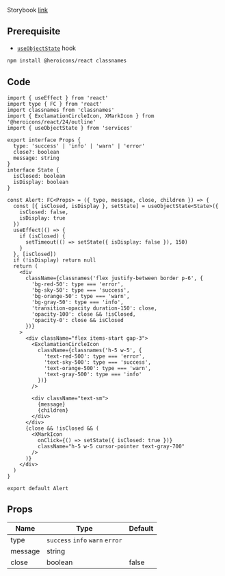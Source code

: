 
Storybook [link](https://components.kidow.me/?path=/story/feedback--alert)

## Prerequisite

- [`useObjectState`](/docs/hooks/useObjectState) hook

```bash npm2yarn
npm install @heroicons/react classnames
```

## Code

```tsx title="components/Alert/index.tsx"
import { useEffect } from 'react'
import type { FC } from 'react'
import classnames from 'classnames'
import { ExclamationCircleIcon, XMarkIcon } from '@heroicons/react/24/outline'
import { useObjectState } from 'services'

export interface Props {
  type: 'success' | 'info' | 'warn' | 'error'
  close?: boolean
  message: string
}
interface State {
  isClosed: boolean
  isDisplay: boolean
}

const Alert: FC<Props> = ({ type, message, close, children }) => {
  const [{ isClosed, isDisplay }, setState] = useObjectState<State>({
    isClosed: false,
    isDisplay: true
  })
  useEffect(() => {
    if (isClosed) {
      setTimeout(() => setState({ isDisplay: false }), 150)
    }
  }, [isClosed])
  if (!isDisplay) return null
  return (
    <div
      className={classnames('flex justify-between border p-6', {
        'bg-red-50': type === 'error',
        'bg-sky-50': type === 'success',
        'bg-orange-50': type === 'warn',
        'bg-gray-50': type === 'info',
        'transition-opacity duration-150': close,
        'opacity-100': close && !isClosed,
        'opacity-0': close && isClosed
      })}
    >
      <div className="flex items-start gap-3">
        <ExclamationCircleIcon
          className={classnames('h-5 w-5', {
            'text-red-500': type === 'error',
            'text-sky-500': type === 'success',
            'text-orange-500': type === 'warn',
            'text-gray-500': type === 'info'
          })}
        />

        <div className="text-sm">
          {message}
          {children}
        </div>
      </div>
      {close && !isClosed && (
        <XMarkIcon
          onClick={() => setState({ isClosed: true })}
          className="h-5 w-5 cursor-pointer text-gray-700"
        />
      )}
    </div>
  )
}

export default Alert
```

## Props

| Name                | Type                            | Default |
| ------------------- | ------------------------------- | ------- |
| type<Required />    | `success` `info` `warn` `error` |         |
| message<Required /> | string                          |         |
| close               | boolean                         | false   |
